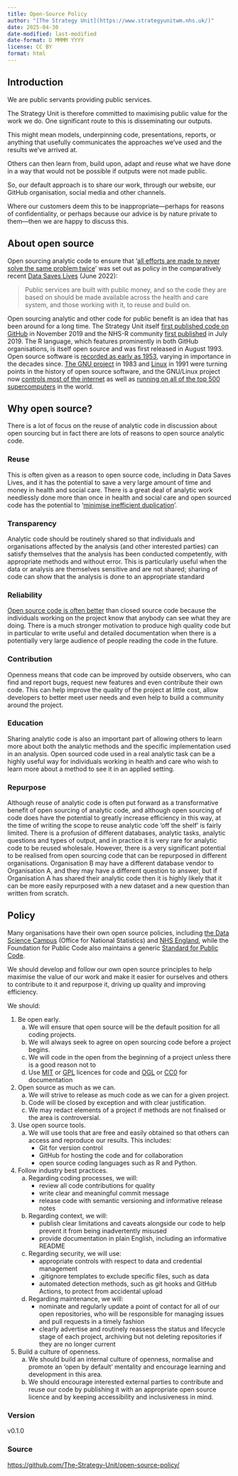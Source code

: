 ```yaml
---
title: Open-Source Policy
author: "[The Strategy Unit](https://www.strategyunitwm.nhs.uk/)"
date: 2025-04-30
date-modified: last-modified
date-format: D MMMM YYYY
license: CC BY
format: html
---
```


## Introduction

We are public servants providing public services.

The Strategy Unit is therefore committed to maximising public value for the work we do. One significant route to this is disseminating our outputs.

This might mean models, underpinning code, presentations, reports, or anything that usefully communicates the approaches we've used and the results we've arrived at.

Others can then learn from, build upon, adapt and reuse what we have done in a way that would not be possible if outputs were not made public.

So, our default approach is to share our work, through our website, our GitHub organisation, social media and other channels.

Where our customers deem this to be inappropriate—perhaps for reasons of confidentiality, or perhaps because our advice is by nature private to them—then we are happy to discuss this.

## About open source

Open sourcing analytic code to ensure that '[all efforts are made to never solve the same problem twice](https://github.com/nhsx/open-source-policy/blob/main/open-source-policy.md)' was set out as policy in the comparatively recent [Data Saves Lives](https://www.gov.uk/government/publications/data-saves-lives-reshaping-health-and-social-care-with-data) (June 2022):

> Public services are built with public money, and so the code they are based on should be made available across the health and care system, and those working with it, to reuse and build on.

Open sourcing analytic and other code for public benefit is an idea that has been around for a long time.
The Strategy Unit itself [first published code on GitHub](https://github.com/The-Strategy-Unit/StrategyUnitTheme/commit/c3a521c32d1a0dbe5f85f35636cece76bf58ad20) in November 2019 and the NHS-R community [first published](https://github.com/nhs-r-community/NHSRdatasets/commit/1e69c0a4bf129c002f3645d4ab09ccfae41917bc) in July 2019.
The R language, which features prominently in both GitHub organisations, is itself open source and was first released in August 1993.
Open source software is [recorded as early as 1953](https://en.wikipedia.org/wiki/History_of_free_and_open-source_software#Free_software_before_the_1980s), varying in importance in the decades since.
[The GNU project](https://en.wikipedia.org/wiki/History_of_free_and_open-source_software#Launch_of_the_free_software_movement) in 1983 and [Linux](https://en.wikipedia.org/wiki/History_of_free_and_open-source_software#Linux_(1991%E2%80%93present)) in 1991 were turning points in the history of open source software, and the GNU/Linux project now [controls most of the internet](https://www.wired.com/2016/08/linux-took-web-now-taking-world/) as well as [running on all of the top 500 supercomputers](https://www.networkworld.com/article/3568616/linux-dominates-supercomputing.html) in the world.

## Why open source?

There is a lot of focus on the reuse of analytic code in discussion about open sourcing but in fact there are lots of reasons to open source analytic code.

### Reuse

This is often given as a reason to open source code, including in Data Saves Lives, and it has the potential to save a very large amount of time and money in health and social care.
There is a great deal of analytic work needlessly done more than once in health and social care and open sourced code has the potential to '[minimise inefficient duplication](https://www.gov.uk/government/publications/better-broader-safer-using-health-data-for-research-and-analysis/better-broader-safer-using-health-data-for-research-and-analysis)'.

### Transparency

Analytic code should be routinely shared so that individuals and organisations affected by the analysis (and other interested parties) can satisfy themselves that the analysis has been conducted competently, with appropriate methods and without error.
This is particularly useful when the data or analysis are themselves sensitive and are not shared; sharing of code can show that the analysis is done to an appropriate standard

### Reliability

[Open source code is often better](https://www.freecodecamp.org/news/what-is-great-about-developing-open-source-and-what-is-not/) than closed source code because the individuals working on the project know that anybody can see what they are doing.
There is a much stronger motivation to produce high quality code but in particular to write useful and detailed documentation when there is a potentially very large audience of people reading the code in the future.

### Contribution

Openness means that code can be improved by outside observers, who can find and report bugs, request new features and even contribute their own code.
This can help improve the quality of the project at little cost, allow developers to better meet user needs and even help to build a community around the project.

### Education

Sharing analytic code is also an important part of allowing others to learn more about both the analytic methods and the specific implementation used in an analysis.
Open sourced code used in a real analytic task can be a highly useful way for individuals working in health and care who wish to learn more about a method to see it in an applied setting.

### Repurpose

Although reuse of analytic code is often put forward as a transformative benefit of open sourcing of analytic code, and although open sourcing of code does have the potential to greatly increase efficiency in this way, at the time of writing the scope to reuse analytic code 'off the shelf' is fairly limited.
There is a profusion of different databases, analytic tasks, analytic questions and types of output, and in practice it is very rare for analytic code to be reused wholesale.
However, there is a very significant potential to be realised from open sourcing code that can be repurposed in different organisations. Organisation B may have a different database vendor to Organisation A, and they may have a different question to answer, but if Organisation A has shared their analytic code then it is highly likely that it can be more easily repurposed with a new dataset and a new question than written from scratch.

## Policy

Many organisations have their own open source policies, including [the Data Science Campus](https://datasciencecampus.github.io/coding-in-the-open/) (Office for National Statistics) and [NHS England](https://github.com/nhsx/open-source-policy/blob/main/open-source-policy.md), while the Foundation for Public Code also maintains a generic [Standard for Public Code](https://standard.publiccode.net/). 

We should develop and follow our own open source principles to help maximise the value of our work and make it easier for ourselves and others to contribute to it and repurpose it, driving up quality and improving efficiency. 

We should:

1. Be open early.
    a. We will ensure that open source will be the default position for all coding projects.
    b. We will always seek to agree on open sourcing code before a project begins.
    c. We will code in the open from the beginning of a project unless there is a good reason not to
    d. Use [MIT](https://opensource.org/license/mit) or [GPL](https://www.gnu.org/licenses/gpl-3.0.en.html) licences for code and [OGL](https://www.nationalarchives.gov.uk/doc/open-government-licence/version/3/) or [CC0](https://creativecommons.org/public-domain/cc0/) for documentation
2. Open source as much as we can.
    a. We will strive to release as much code as we can for a given project.
    b. Code will be closed by exception and with clear justification.
    c. We may redact elements of a project if methods are not finalised or the area is controversial.
3. Use open source tools.
    a. We will use tools that are free and easily obtained so that others can access and reproduce our results. This includes:
        * Git for version control
        * GitHub for hosting the code and for collaboration
        * open source coding languages such as R and Python.
4. Follow industry best practices.
    a. Regarding coding processes, we will: 
        * review all code contributions for quality
        * write clear and meaningful commit message
        * release code with semantic versioning and informative release notes
    b. Regarding context, we will:
        * publish clear limitations and caveats alongside our code to help prevent it from being inadvertently misused
        * provide documentation in plain English, including an informative README
    c. Regarding security, we will use: 
        * appropriate controls with respect to data and credential management
        * .gitignore templates to exclude specific files, such as data
        * automated detection methods, such as git hooks and GitHub Actions, to protect from accidental upload
    d. Regarding maintenance, we will:
        * nominate and regularly update a point of contact for all of our open repositories, who will be responsible for managing issues and pull requests in a timely fashion
        * clearly advertise and routinely reassess the status and lifecycle stage of each project, archiving but not deleting repositories if they are no longer current
5. Build a culture of openness.
    a. We should build an internal culture of openness, normalise and promote an ‘open by default' mentality and encourage learning and development in this area.
    b. We should encourage interested external parties to contribute and reuse our code by publishing it with an appropriate open source licence and by keeping accessibility and inclusiveness in mind.

### Version {.appendix}

v0.1.0

### Source {.appendix}

[https://github.com/The-Strategy-Unit/open-source-policy/](https://github.com/The-Strategy-Unit/open-source-policy/)
